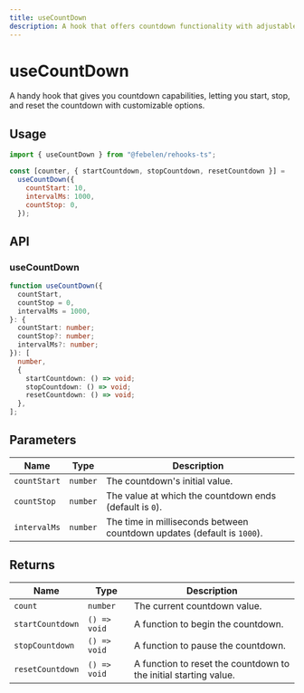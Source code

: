 ```yaml
---
title: useCountDown
description: A hook that offers countdown functionality with adjustable start, stop, and interval parameters.
---
```


# useCountDown

A handy hook that gives you countdown capabilities, letting you start, stop, and reset the countdown with customizable options.

## Usage

```jsx
import { useCountDown } from "@febelen/rehooks-ts";

const [counter, { startCountdown, stopCountdown, resetCountdown }] =
  useCountDown({
    countStart: 10,
    intervalMs: 1000,
    countStop: 0,
  });
```

## API

### useCountDown

```ts
function useCountDown({
  countStart,
  countStop = 0,
  intervalMs = 1000,
}: {
  countStart: number;
  countStop?: number;
  intervalMs?: number;
}): [
  number,
  {
    startCountdown: () => void;
    stopCountdown: () => void;
    resetCountdown: () => void;
  },
];
```

## Parameters

| Name         | Type     | Description                                                             |
| ------------ | -------- | ----------------------------------------------------------------------- |
| `countStart` | `number` | The countdown's initial value.                                          |
| `countStop`  | `number` | The value at which the countdown ends (default is `0`).                 |
| `intervalMs` | `number` | The time in milliseconds between countdown updates (default is `1000`). |

## Returns

| Name             | Type         | Description                                                      |
| ---------------- | ------------ | ---------------------------------------------------------------- |
| `count`          | `number`     | The current countdown value.                                     |
| `startCountdown` | `() => void` | A function to begin the countdown.                               |
| `stopCountdown`  | `() => void` | A function to pause the countdown.                               |
| `resetCountdown` | `() => void` | A function to reset the countdown to the initial starting value. |
